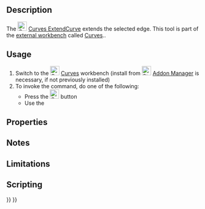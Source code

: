 <languages/>
<translate>

<!--T:1-->
{{Docnav
|[[Curves_EditableSpline|EditableSpline]]
|[[Curves_JoinCurve|JoinCurve]]
|[[Curves_Workbench|Curves]]
|IconL=Curves_EditableSpline.svg
|IconR=Curves_JoinCurve.svg
|IconC=Curves_workbench_icon.svg
}}

<!--T:2-->
{{GuiCommand
|Name=Curves ExtendCurve
|MenuLocation=Curves → Extend Curve
|Workbenches=[[Curves_Workbench|Curves]]
}}

==Description== <!--T:3-->

<!--T:4-->
The [[Image:Curves_ExtendCurve.svg|24px]] [[Curves_ExtendCurve|Curves ExtendCurve]] extends the selected edge. This tool is part of the [[External_workbenches|external workbench]] called [[Curves_Workbench|Curves]]..

==Usage== <!--T:5-->

<!--T:6-->
# Switch to the [[Image:Curves_workbench_icon.svg|24px]] [[Curves_Workbench|Curves]] workbench (install from [[Image:Std_AddonMgr.svg|24px]] [[Std_AddonMgr|Addon Manager]] is necessary, if not previously installed)
# To invoke the command, do one of the following:
#* Press the [[Image:Curves_ExtendCurve.svg|24px]] button
#* Use the {{MenuCommand|Curves → Extend Curve}}

==Properties== <!--T:9-->


==Notes== <!--T:7-->


==Limitations== <!--T:8-->


==Scripting== <!--T:10-->


<!--T:11-->
{{Docnav
|[[Curves_EditableSpline|EditableSpline]]
|[[Curves_JoinCurve|JoinCurve]]
|[[Curves_Workbench|Curves]]
|IconL=Curves_EditableSpline.svg
|IconR=Curves_JoinCurve.svg
|IconC=Curves_workbench_icon.svg
}}

</translate>
{{Curves Tools navi{{#translation:}}}}
{{Userdocnavi{{#translation:}}}}